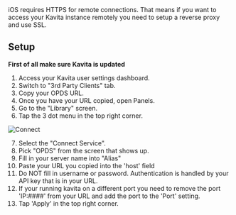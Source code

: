 

<Callout type="warning" emoji="⚠️">
  iOS requires HTTPS for remote connections. That means if you want to access your Kavita instance remotely you need to setup a reverse proxy and use SSL. 
</Callout>

## Setup

**First of all make sure Kavita is updated**

1. Access your Kavita user settings dashboard.
2. Switch to "3rd Party Clients" tab.
3. Copy your OPDS URL.
4. Once you have your URL copied, open Panels.
5. Go to the "Library" screen.
6. Tap the 3 dot menu in the top right corner.

![Connect](../../../public/guides/3rdparty/panels-1.png "Connect Panel Source")

7. Select the "Connect Service".
8. Pick "OPDS" from the screen that shows up.
9. Fill in your server name into "Alias"
10. Paste your URL you copied into the 'host' field
11. Do NOT fill in username or password. Authentication is handled by your API key that is in your URL.
12. If your running kavita on a different port you need to remove the port 'IP:####' from your URL and add the port to the 'Port' setting.
13. Tap 'Apply' in the top right corner.